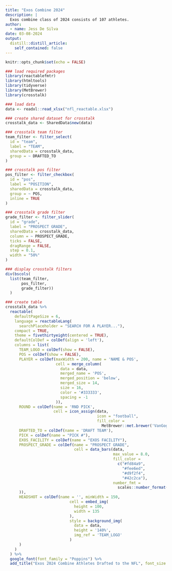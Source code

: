 ```yaml
---
title: "Exos Combine 2024"
description: |
  Exos combine class of 2024 consists of 107 athletes.
author:
  - name: Jess De Silva 
date: 03-08-2024
output:
  distill::distill_article:
    self_contained: false
---
```


```r
knitr::opts_chunk$set(echo = FALSE)

### load required packages
library(reactablefmtr)
library(htmltools)
library(tidyverse)
library(MetBrewer)
library(crosstalk)
```


```r

### load data
data <- readxl::read_xlsx("nfl_reactable.xlsx")

```


```r

### create shared dataset for crosstalk
crosstalk_data <- SharedData$new(data)

### crosstalk team filter
team_filter <- filter_select(
  id = "team",
  label = "TEAM",
  sharedData = crosstalk_data,
  group = ~ DRAFTED_TO
)

### crosstalk pos filter
pos_filter <- filter_checkbox(
  id = "pos",
  label = "POSITION",
  sharedData = crosstalk_data,
  group = ~ POS,
  inline = TRUE
)

### crosstalk grade filter
grade_filter <- filter_slider(
  id = "grade",
  label = "PROSPECT GRADE",
  sharedData = crosstalk_data,
  column = ~ PROSPECT_GRADE,
  ticks = FALSE,
  dragRange = FALSE,
  step = 0.1,
  width = "50%"
)

### display crosstalk filters
div(bscols(
  list(team_filter,
       pos_filter,
       grade_filter))
  )

### create table
crosstalk_data %>%
  reactable(
    defaultPageSize = 6,
    language = reactableLang(
      searchPlaceholder = "SEARCH FOR A PLAYER..."),
    compact = TRUE,
    theme = fivethirtyeight(centered = TRUE),
    defaultColDef = colDef(align = 'left'),
    columns = list(
      TEAM_LOGO = colDef(show = FALSE),
      POS = colDef(show = FALSE),
      PLAYER = colDef(maxWidth = 200, name = 'NAME & POS',
                      cell = merge_column(
                        data = data,
                        merged_name = 'POS',
                        merged_position = 'below',
                        merged_size = 14,
                        size = 16,
                        color = '#333333',
                        spacing = -1
                      )),
      ROUND = colDef(name = 'RND PICK', 
                     cell = icon_assign(data,
                                        icon = "football",
                                        fill_color = 
                                          MetBrewer::met.brewer('VanGogh3'))),
      DRAFTED_TO = colDef(name = 'DRAFT TEAM'),
      PICK = colDef(name = "PICK #"),
      EXOS_FACILITY = colDef(name = "EXOS FACILITY"),
      PROSPECT_GRADE = colDef(name = "PROSPECT GRADE",
                              cell = data_bars(data,
                                               max_value = 8.0,
                                               fill_color = 
                                                 c("#fd84a9", 
                                                   "#fee6ed", 
                                                   "#d9f2f4", 
                                                   "#42c2ca"),
                                               number_fmt = 
                                                 scales::number_format(accuracy = 0.1)
      )),
      HEADSHOT = colDef(name = '', minWidth = 150, 
                            cell = embed_img(
                              height = 100, 
                              width = 135
                            ),
                            style = background_img(
                              data = data, 
                              height = '140%',
                              img_ref = 'TEAM_LOGO'
                            )
      )
    )
  ) %>%
  google_font(font_family = "Poppins") %>%
  add_title("Exos 2024 Combine Athletes Drafted to the NFL", font_size = 21)

```





